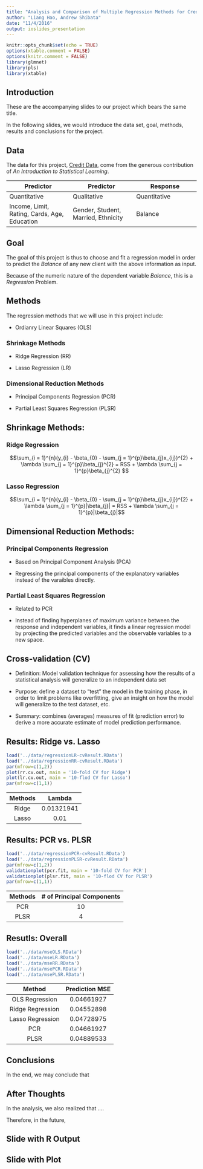 ```yaml
---
title: "Analysis and Comparison of Multiple Regression Methods for Credit Data"
author: "Liang Hao, Andrew Shibata"
date: "11/4/2016"
output: ioslides_presentation
---
```


```r
knitr::opts_chunk$set(echo = TRUE)
options(xtable.comment = FALSE)
options(knitr.comment = FALSE)
library(glmnet)
library(pls)
library(xtable)
```

## Introduction
These are the accompanying slides to our project which bears the same title.

In the following slides, we would introduce the data set, goal, methods, results and conclusions for the project.

## Data
The data for this project, [Credit Data](http://www-bcf.usc.edu/~gareth/ISL/Credit.csv), come from the generous contribution of *An Introduction to Statistical Learning*.


|Predictor|Predictor|Response|
|-----|-----|-----|
|Quantitative|Qualitative|Quantitative|
|Income, Limit, Rating, Cards, Age, Education|Gender, Student, Married, Ethnicity|Balance|


## Goal

The goal of this project is thus to choose and fit a regression model in order to predict the *Balance* of any new client with the above information as input.

Because of the numeric nature of the dependent variable *Balance*, this is a *Regression* Problem.

## Methods
The regression methods that we will use in this project include:

* Ordianry Linear Squares (OLS)

### Shrinkage Methods

- Ridge Regression (RR)
  
- Lasso Regression (LR)

### Dimensional Reduction Methods

- Principal Components Regression (PCR)
  
- Partial Least Squares Regression (PLSR)


## Shrinkage Methods:
### Ridge Regression
$$\sum_{i = 1}^{n}(y_{i} - \beta_{0} - \sum_{j = 1}^{p}\beta_{j}x_{ij})^{2} + \lambda \sum_{j = 1}^{p}\beta_{j}^{2} = RSS  + \lambda \sum_{j = 1}^{p}\beta_{j}^{2} $$

### Lasso Regression
$$\sum_{i = 1}^{n}(y_{i} - \beta_{0} - \sum_{j = 1}^{p}\beta_{j}x_{ij})^{2} + \lambda \sum_{j = 1}^{p}|\beta_{j}| = RSS + \lambda \sum_{j = 1}^{p}|\beta_{j}|$$


## Dimensional Reduction Methods:
### Principal Components Regression

- Based on Principal Component Analysis (PCA)

- Regressing the principal components of the explanatory variables instead of the varaibles directly.

### Partial Least Squares Regression

- Related to PCR

- Instead of finding hyperplanes of maximum variance between the response and independent variables, it finds a linear regression model by projecting the predicted variables and the observable variables to a new space.

## Cross-validation (CV)

- Definition: Model validation technique for assessing how the results of a statistical analysis will generalize to an independent data set

- Purpose: define a dataset to "test" the model in the training phase, in order to limit problems like overfitting, give an insight on how the model will generalize to the test dataset, etc.

- Summary: combines (averages) measures of fit (prediction error) to derive a more accurate estimate of model prediction performance.


## Results: Ridge vs. Lasso
```r
load('../data/regressionLR-cvResult.RData')
load('../data/regressionRR-cvResult.RData')
par(mfrow=c(1,2))
plot(rr.cv.out, main = '10-fold CV for Ridge')
plot(lr.cv.out, main = '10-flod CV for Lasso')
par(mfrow=c(1,1))
```

|Methods|Lambda|
|:----:|:----:|
|Ridge|0.01321941|
|Lasso|0.01|


## Results: PCR vs. PLSR
```r
load('../data/regressionPCR-cvResult.RData')
load('../data/regressionPLSR-cvResult.RData')
par(mfrow=c(1,2))
validationplot(pcr.fit, main = '10-fold CV for PCR')
validationplot(plsr.fit, main = '10-flod CV for PLSR')
par(mfrow=c(1,1))
```

|Methods|# of Principal Components|
|:----:|:----:|
|PCR|10|
|PLSR|4|

## Resutls: Overall
```r
load('../data/mseOLS.RData')
load('../data/mseLR.RData')
load('../data/mseRR.RData')
load('../data/msePCR.RData')
load('../data/msePLSR.RData')
```
|Method|Prediction MSE|
|:-----:|:-----:|
|OLS Regression|0.04661927|
|Ridge Regression|0.04552898|
|Lasso Regression|0.04728975|
|PCR|0.04661927|
|PLSR|0.04889533|

## Conclusions
In the end, we may conclude that 

## After Thoughts
In the analysis, we also realized that ....

Therefore, in the future, 




## Slide with R Output


## Slide with Plot



